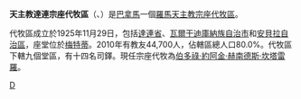 {{Infobox Roman Catholic diocese
|jurisdiction     = 宗座代牧區
|name            = 達連
|latin= Vicariatus Apostolicus Darienensis
 |image =Panama - Vicariato apostolico del Darién.png
|caption = 宗座代牧區範圍
 |location = [[巴拿馬|巴拿馬]]
|territory = [[達連省|達連省]]、[[瓦爾干迪庫納族自治市|瓦爾干迪庫納族自治市]]、<br>[[恩戈貝布格勒自治區|恩戈貝布格勒自治區]]
|population =44,700
|rite = [[罗马礼|罗马礼]]
|patron =
|province =
|established = 1925年
|cathedral = [[聖若瑟主教座堂_(梅特蒂)|聖若瑟主教座堂]]
|co-cathedral =
|leadership = 宗座代牧
|website =
|pope = 
|patriarch=
|metropolitan =[[伯多祿·約阿金·赫南德斯·坎塔雷羅|伯多祿·約阿金·赫南德斯·坎塔雷羅]]
|ordinary = 
|coadjutor archbishop =
|coadjutor bishop =
|auxiliary =
|emeritus = }} 

'''天主教達連宗座代牧區'''（{{lang-la|Vicariatus Apostolicus Darienensis}}、{{lang-es|Vicariato Apostólico del Darién}}）是[[巴拿馬|巴拿馬]]一個[[羅馬天主教|羅馬天主教]][[宗座代牧區|宗座代牧區]]。

代牧區成立於1925年11月29日，包括[[達連省|達連省]]、[[瓦爾干迪庫納族自治市|瓦爾干迪庫納族自治市]]和[[安貝拉自治區|安貝拉自治區]]，座堂位於[[梅特蒂|梅特蒂]]。2010年有教友44,700人，佔轄區總人口80.0%。代牧區下轄九個堂區，有十四名司鐸。現任宗座代牧為[[伯多祿·約阿金·赫南德斯·坎塔雷羅|伯多祿·約阿金·赫南德斯·坎塔雷羅]]。

{{巴拿馬天主教教區}}
[[Category:巴拿馬天主教教區|D]]